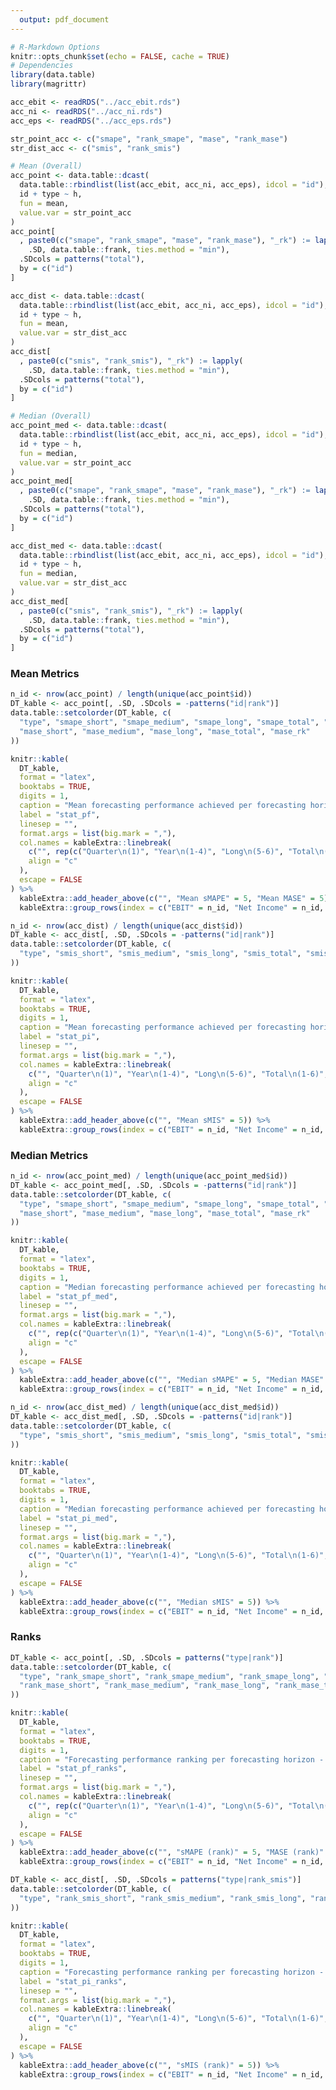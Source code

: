 ```yaml
---
  output: pdf_document
---
```


```r
# R-Markdown Options
knitr::opts_chunk$set(echo = FALSE, cache = TRUE)
# Dependencies
library(data.table)
library(magrittr)
```

```r
acc_ebit <- readRDS("../acc_ebit.rds")
acc_ni <- readRDS("../acc_ni.rds")
acc_eps <- readRDS("../acc_eps.rds")

str_point_acc <- c("smape", "rank_smape", "mase", "rank_mase")
str_dist_acc <- c("smis", "rank_smis")

# Mean (Overall)
acc_point <- data.table::dcast(
  data.table::rbindlist(list(acc_ebit, acc_ni, acc_eps), idcol = "id"),
  id + type ~ h,
  fun = mean,
  value.var = str_point_acc
)
acc_point[
  , paste0(c("smape", "rank_smape", "mase", "rank_mase"), "_rk") := lapply(
    .SD, data.table::frank, ties.method = "min"), 
  .SDcols = patterns("total"), 
  by = c("id")
]

acc_dist <- data.table::dcast(
  data.table::rbindlist(list(acc_ebit, acc_ni, acc_eps), idcol = "id"),
  id + type ~ h,
  fun = mean,
  value.var = str_dist_acc
)
acc_dist[
  , paste0(c("smis", "rank_smis"), "_rk") := lapply(
    .SD, data.table::frank, ties.method = "min"), 
  .SDcols = patterns("total"), 
  by = c("id")
]

# Median (Overall)
acc_point_med <- data.table::dcast(
  data.table::rbindlist(list(acc_ebit, acc_ni, acc_eps), idcol = "id"),
  id + type ~ h,
  fun = median,
  value.var = str_point_acc
)
acc_point_med[
  , paste0(c("smape", "rank_smape", "mase", "rank_mase"), "_rk") := lapply(
    .SD, data.table::frank, ties.method = "min"), 
  .SDcols = patterns("total"), 
  by = c("id")
]

acc_dist_med <- data.table::dcast(
  data.table::rbindlist(list(acc_ebit, acc_ni, acc_eps), idcol = "id"),
  id + type ~ h,
  fun = median,
  value.var = str_dist_acc
)
acc_dist_med[
  , paste0(c("smis", "rank_smis"), "_rk") := lapply(
    .SD, data.table::frank, ties.method = "min"), 
  .SDcols = patterns("total"), 
  by = c("id")
]
```

### Mean Metrics
```r
n_id <- nrow(acc_point) / length(unique(acc_point$id))
DT_kable <- acc_point[, .SD, .SDcols = -patterns("id|rank")]
data.table::setcolorder(DT_kable, c(
  "type", "smape_short", "smape_medium", "smape_long", "smape_total", "smape_rk",
  "mase_short", "mase_medium", "mase_long", "mase_total", "mase_rk"
))

knitr::kable(
  DT_kable,
  format = "latex",
  booktabs = TRUE,
  digits = 1,
  caption = "Mean forecasting performance achieved per forecasting horizon - Point Forecasts",
  label = "stat_pf",
  linesep = "",
  format.args = list(big.mark = ","),
  col.names = kableExtra::linebreak(
    c("", rep(c("Quarter\n(1)", "Year\n(1-4)", "Long\n(5-6)", "Total\n(1-6)", "Rank"), 2)), 
    align = "c"
  ),
  escape = FALSE
) %>%
  kableExtra::add_header_above(c("", "Mean sMAPE" = 5, "Mean MASE" = 5)) %>%
  kableExtra::group_rows(index = c("EBIT" = n_id, "Net Income" = n_id, "EPS" = n_id))
```

```r
n_id <- nrow(acc_dist) / length(unique(acc_dist$id))
DT_kable <- acc_dist[, .SD, .SDcols = -patterns("id|rank")]
data.table::setcolorder(DT_kable, c(
  "type", "smis_short", "smis_medium", "smis_long", "smis_total", "smis_rk"
))

knitr::kable(
  DT_kable,
  format = "latex",
  booktabs = TRUE,
  digits = 1,
  caption = "Mean forecasting performance achieved per forecasting horizon - Prediction Intervals",
  label = "stat_pi",
  linesep = "",
  format.args = list(big.mark = ","),
  col.names = kableExtra::linebreak(
    c("", "Quarter\n(1)", "Year\n(1-4)", "Long\n(5-6)", "Total\n(1-6)", "Rank"), 
    align = "c"
  ),
  escape = FALSE
) %>%
  kableExtra::add_header_above(c("", "Mean sMIS" = 5)) %>% 
  kableExtra::group_rows(index = c("EBIT" = n_id, "Net Income" = n_id, "EPS" = n_id))
```

### Median Metrics
```r
n_id <- nrow(acc_point_med) / length(unique(acc_point_med$id))
DT_kable <- acc_point_med[, .SD, .SDcols = -patterns("id|rank")]
data.table::setcolorder(DT_kable, c(
  "type", "smape_short", "smape_medium", "smape_long", "smape_total", "smape_rk",
  "mase_short", "mase_medium", "mase_long", "mase_total", "mase_rk"
))

knitr::kable(
  DT_kable,
  format = "latex",
  booktabs = TRUE,
  digits = 1,
  caption = "Median forecasting performance achieved per forecasting horizon - Point Forecasts",
  label = "stat_pf_med",
  linesep = "",
  format.args = list(big.mark = ","),
  col.names = kableExtra::linebreak(
    c("", rep(c("Quarter\n(1)", "Year\n(1-4)", "Long\n(5-6)", "Total\n(1-6)", "Rank"), 2)), 
    align = "c"
  ),
  escape = FALSE
) %>%
  kableExtra::add_header_above(c("", "Median sMAPE" = 5, "Median MASE" = 5)) %>%
  kableExtra::group_rows(index = c("EBIT" = n_id, "Net Income" = n_id, "EPS" = n_id))
```

```r
n_id <- nrow(acc_dist_med) / length(unique(acc_dist_med$id))
DT_kable <- acc_dist_med[, .SD, .SDcols = -patterns("id|rank")]
data.table::setcolorder(DT_kable, c(
  "type", "smis_short", "smis_medium", "smis_long", "smis_total", "smis_rk"
))

knitr::kable(
  DT_kable,
  format = "latex",
  booktabs = TRUE,
  digits = 1,
  caption = "Median forecasting performance achieved per forecasting horizon - Prediction Intervals",
  label = "stat_pi_med",
  linesep = "",
  format.args = list(big.mark = ","),
  col.names = kableExtra::linebreak(
    c("", "Quarter\n(1)", "Year\n(1-4)", "Long\n(5-6)", "Total\n(1-6)", "Rank"), 
    align = "c"
  ),
  escape = FALSE
) %>%
  kableExtra::add_header_above(c("", "Median sMIS" = 5)) %>% 
  kableExtra::group_rows(index = c("EBIT" = n_id, "Net Income" = n_id, "EPS" = n_id))
```

### Ranks
```r
DT_kable <- acc_point[, .SD, .SDcols = patterns("type|rank")]
data.table::setcolorder(DT_kable, c(
  "type", "rank_smape_short", "rank_smape_medium", "rank_smape_long", "rank_smape_total", "rank_smape_rk",
  "rank_mase_short", "rank_mase_medium", "rank_mase_long", "rank_mase_total", "rank_mase_rk"
))

knitr::kable(
  DT_kable,
  format = "latex",
  booktabs = TRUE,
  digits = 1,
  caption = "Forecasting performance ranking per forecasting horizon - Point Forecasts",
  label = "stat_pf_ranks",
  linesep = "",
  format.args = list(big.mark = ","),
  col.names = kableExtra::linebreak(
    c("", rep(c("Quarter\n(1)", "Year\n(1-4)", "Long\n(5-6)", "Total\n(1-6)", "Rank"), 2)), 
    align = "c"
  ),
  escape = FALSE
) %>%
  kableExtra::add_header_above(c("", "sMAPE (rank)" = 5, "MASE (rank)" = 5)) %>% 
  kableExtra::group_rows(index = c("EBIT" = n_id, "Net Income" = n_id, "EPS" = n_id))
```

```r
DT_kable <- acc_dist[, .SD, .SDcols = patterns("type|rank_smis")]
data.table::setcolorder(DT_kable, c(
  "type", "rank_smis_short", "rank_smis_medium", "rank_smis_long", "rank_smis_total", "rank_smis_rk"
))

knitr::kable(
  DT_kable,
  format = "latex",
  booktabs = TRUE,
  digits = 1,
  caption = "Forecasting performance ranking per forecasting horizon - Prediction Intervals",
  label = "stat_pi_ranks",
  linesep = "",
  format.args = list(big.mark = ","),
  col.names = kableExtra::linebreak(
    c("", "Quarter\n(1)", "Year\n(1-4)", "Long\n(5-6)", "Total\n(1-6)", "Rank"), 
    align = "c"
  ),
  escape = FALSE
) %>%
  kableExtra::add_header_above(c("", "sMIS (rank)" = 5)) %>% 
  kableExtra::group_rows(index = c("EBIT" = n_id, "Net Income" = n_id, "EPS" = n_id))
```
